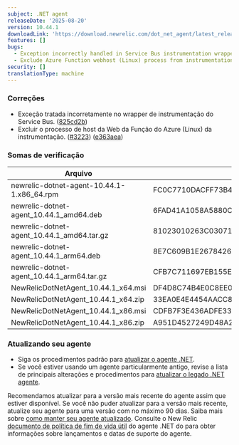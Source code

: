 ```yaml
---
subject: .NET agent
releaseDate: '2025-08-20'
version: 10.44.1
downloadLink: 'https://download.newrelic.com/dot_net_agent/latest_release'
features: []
bugs:
  - Exception incorrectly handled in Service Bus instrumentation wrapper.
  - Exclude Azure Function webhost (Linux) process from instrumentation.
security: []
translationType: machine
---
```


### Correções

* Exceção tratada incorretamente no wrapper de instrumentação do Service Bus. ([825cd2b](https://github.com/newrelic/newrelic-dotnet-agent/commit/825cd2b3e2d99057a31963f736260218253aa5e9))
* Excluir o processo de host da Web da Função do Azure (Linux) da instrumentação. ([#3223](https://github.com/newrelic/newrelic-dotnet-agent/issues/3223)) ([e363aea](https://github.com/newrelic/newrelic-dotnet-agent/commit/e363aea291629b357d569812d1007d4cb5721537))

### Somas de verificação

| Arquivo                                      | SHA - 256 aplica hash                                            |
| -------------------------------------------- | ---------------------------------------------------------------- |
| newrelic-dotnet-agent-10.44.1-1.x86\_64.rpm  | FC0C7710DACFF73B4642644CDAEBC8D0B9D90055C27392572D65405BE3AD98BF |
| newrelic-dotnet-agent\_10.44.1\_amd64.deb    | 6FAD41A1058A5880CA00ABBBD82976AC44023703F4E53655633A61FD756C2BE9 |
| newrelic-dotnet-agent\_10.44.1\_amd64.tar.gz | 81023010263C03071C063346B88776DC7CA783E2B5F1269C942EEBA98804005E |
| newrelic-dotnet-agent\_10.44.1\_arm64.deb    | 8E7C609B1E26784261AC0B60BA98B976C4588F48951D70052C92FDCD111D6545 |
| newrelic-dotnet-agent\_10.44.1\_arm64.tar.gz | CFB7C711697EB155E27C59E7EAAE2FCA83007407E8F5242DAE9A859E7E167734 |
| NewRelicDotNetAgent\_10.44.1\_x64.msi        | DF4D8C74B4E0C8EE0CB68A326C8E5313E796B8BA98A895142B42977A0FF7E638 |
| NewRelicDotNetAgent\_10.44.1\_x64.zip        | 33EA0E4E4454AACC8430944E42A75AB42F3C289BBF0E62272D4A2D72E9E118D4 |
| NewRelicDotNetAgent\_10.44.1\_x86.msi        | CDFB7F3E436ADFE3399D3DDC50DB3AE2C7B1EDB67D5F3E2E865462E2B6B27EB9 |
| NewRelicDotNetAgent\_10.44.1\_x86.zip        | A951D4527249D48A23BF32A8A78A4D0C141F0A2196CCF7C4536F85C717A0DEF1 |

### Atualizando seu agente

* Siga os procedimentos padrão para [atualizar o agente .NET](/docs/agents/net-agent/installation-configuration/update-net-agent).
* Se você estiver usando um agente particularmente antigo, revise a lista de principais alterações e procedimentos para [atualizar o legado .NET agente](/docs/apm/agents/net-agent/installation/update-net-agent/#updating_older_net).

Recomendamos atualizar para a versão mais recente do agente assim que estiver disponível. Se você não puder atualizar para a versão mais recente, atualize seu agente para uma versão com no máximo 90 dias. Saiba mais sobre [como manter seu agente atualizado](/docs/new-relic-solutions/new-relic-one/install-configure/update-new-relic-agent). Consulte o New Relic [documento de política de fim de vida útil](/docs/apm/agents/net-agent/getting-started/net-agent-eol-policy) do agente .NET do para obter informações sobre lançamentos e datas de suporte do agente.